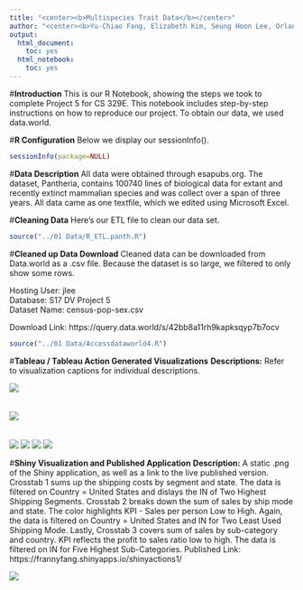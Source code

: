 ```yaml
---
title: "<center><b>Multispecies Trait Data</b></center>"
author: "<center><b>Yu-Chiao Fang, Elizabeth Kim, Seung Hoon Lee, Orlando Reategui</b></center>"
output:
  html_document:
    toc: yes
  html_notebook:
    toc: yes
---
```


#**Introduction**
This is our R Notebook, showing the steps we took to complete Project 5 for CS 329E. This notebook includes step-by-step instructions on how to reproduce our project. To obtain our data, we used data.world. 

#**R Configuration**
Below we display our sessionInfo().

```r
sessionInfo(package=NULL)
```

#**Data Description**
All data were obtained through esapubs.org. The dataset, Pantheria, contains 100740 lines of biological data for extant and recently extinct mammalian species and was collect over a span of three years. All data came as one textfile, which we edited using Microsoft Excel.

#**Cleaning Data**
Here's our ETL file to clean our data set.

```r
source("../01 Data/R_ETL.panth.R")
```

#**Cleaned up Data Download**
Cleaned data can be downloaded from Data.world as a .csv file. Because the dataset is so large, we filtered to only show some rows.

Hosting User: jlee</br>
Database: S17 DV Project 5</br>
Dataset Name: census-pop-sex.csv

Download Link: https://query.data.world/s/42bb8a11rh9kapksqyp7b7ocv

```r
source("../01 Data/Accessdataworld4.R")
```

#**Tableau / Tableau Action Generated Visualizations**
**Descriptions:** Refer to visualization captions for individual descriptions.

![](../03 Visualizations/Crosstab 1 .png)<br><br><br>
![](../03 Visualizations/Crosstab 1 Map.png)<br><br><br>
![](../03 Visualizations/Crosstab 2 .png)</center>
![](../03 Visualizations/Crosstab 2 Map.png)</center>
![](../03 Visualizations/Crosstab 3 .png)</center>
![](../03 Visualizations/Crosstab 3 Map.png)</center>

#**Shiny Visualization and Published Application**
**Description:** A static .png of the Shiny application, as well as a link to the live published version. Crosstab 1 sums up the shipping costs by segment and state. The data is filtered on Country = United States and dislays the IN of Two Highest Shipping Segments. Crosstab 2 breaks down the sum of sales by ship mode and state. The color highlights KPI - Sales per person Low to High. Again, the data is filtered on Country = United States and IN for Two Least Used Shipping Mode. Lastly, Crosstab 3 covers sum of sales by sub-category and country. KPI reflects the profit to sales ratio low to high. The data is filtered on IN for Five Highest Sub-Categories.
Published Link: https://frannyfang.shinyapps.io/shinyactions1/

![](../03 Visualizations/Shiny.png)</center>
